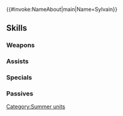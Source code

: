 {{#invoke:NameAbout|main|Name=Sylvain}}{{HeroPage Tabs}}
{{Hero Infobox
|Name=Sylvain
|Title=Hanging with Tens
|WeaponType=Green Tome
|Origin=Fire Emblem: Three Houses
|Gender=Male
|MoveType=Cavalry
|actorJP=古川慎
|actorEN=Joe Brogie
|artist=argon
|additionDate=July 6, 2020
|releaseDate=July 8, 2020
|cv1=12
|cv2=300500
|TagID=水着シルヴァン
|InternalID=541
|Properties=special,mask
|description=Heir to the title of Margrave Gautier. Excited by the opportunity to show off in front of the ladies spending summer on the beach. Appears in Fire Emblem: Three Houses.
}}
{{Stats Page
|Lv1HP=18|Lv1ATK=8|Lv1SPD=9|Lv1DEF=5|Lv1RES=3
|GRHP=55|GRATK=55|GRSPD=60|GRDEF=50|GRRES=30
}}
==Skills==
===Weapons===
{{Weapons Table
|weapon1=Wind
|weapon1Default=1
|weapon1Unlock=1
|weapon2=Elwind
|weapon2Default=2
|weapon2Unlock=2
|weapon3=Melon Float
|weapon3Default=3
|weapon3Unlock=3
|weapon4=Melon Float+
|weapon4Default=5
|weapon4Unlock=5
}}
===Assists===
{{Assists Table
|assist1=Draw Back
|assist1Default=4
|assist1Unlock=3
}}
===Specials===
{{Specials Table
}}
===Passives===
{{Passives Table
|passiveB1=Chill Res 1
|passiveB2=Chill Res 2
|passiveB3=Chill Res 3
|passiveB1Unlock=1
|passiveB2Unlock=2
|passiveB3Unlock=4
|passiveC1=Rouse Atk/Def 1
|passiveC2=Rouse Atk/Def 2
|passiveC3=Rouse Atk/Def 3
|passiveC1Unlock=3
|passiveC2Unlock=4
|passiveC3Unlock=5
}}
{{Heroes Navbox}}
[[Category:Summer units]]